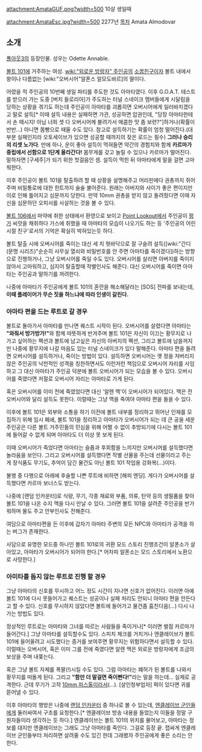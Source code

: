 attachment:AmataGUF.png?width=500
10살 생일때

attachment:AmataEsc.jpg?width=500
2277년
[[목차]]
Amata Almodovar

== 소개 ==
[[폴아웃3]]의 등장인물. 성우는 Odette Annable.

[[볼트 101]]에 거주하는 여성. [[wiki:"외로운 방랑자" 주인공]]의 [[소꿉친구]]이자 볼트 내에서 왕이나 다름없는 [wiki:"오버시어"알폰스 알모도바르]의 딸이다.

어렸을 적 주인공의 10번째 생일 파티를 주도한 것도 아마타였다. 이후 G.O.A.T. 테스트를 받으러 가는 도중 [버치 들로리아]가 주도하는 터널 스네이크 멤버들에게 시달림을 당하는 상황을 겪기도 하는데 주인공이 아마타를 괴롭히면 오버시어에게 일러바치겠다고 말로 설득[* 이때 설득 내용은 실패하면 가관, 성공하면 압권인데, "당장 아마타한테서 손 떼시지! 아님 너희 셋 다 오버시어께 불려가서 매콤한 맛 좀 보련?"]하거나(확률이 반반...) 아니면 몸빵으로 때울 수도 있다. 참고로 설득하기는 확률이 엄청 떨어진다.(대부분 실패인지라 오토세이브가 있으면 성공할 때까지의 잦은 로드는 필수) '''그러나 승리의 리셋 노가다'''. 만에 하나, 운이 좋아 설득이 먹혀들면 약간의 경험치와 함께 '''카르마가 중립에서 선함으로 1단계 올라간다!''' 몸무게를 갖고 놀릴 수 있으나 카르마가 떨어진다. 말하자면 [구세주]가 되기 위한 첫걸음인 셈. 설득이 먹힌 뒤 아마타에게 말을 걸면 고마워한다.

이후 주인공이 볼트 101을 탈출하려 할 때 상황을 설명해주고 머리핀에다 권총까지 쥐어주며 비밀통로에 대한 힌트까지 술술 불어준다. 원래는 아버지와 사이가 좋은 편이지만 이로 인해 틀어지고 심문까지 당한다. 만약 10mm 권총을 받지 않고 돌려줬다면 이때 자신을 심문하던 오피서를 사살하는 것을 볼 수 있다.

[[볼트 106]]에서 마약에 취한 상태에서 환영으로 보이고 [[Point Lookout]]에서 주인공이 [[펑가]] 씨앗을 채취하다 가스에 취했을 때 아마타의 모습이 나오기도 하는 등 '주인공의 어린시절 친구'로서의 기억은 확실히 박혀있는듯 하다.

볼트 탈출 시에 오버시어를 죽이는 대신 세 치 혓바닥으로 잘 구슬려 설득([wiki:"간디(문명 시리즈)"순순히 사무실 열쇠와 비밀번호를 안 주면 아마타를 죽이겠다])하는 방향으로 진행하거나, 그냥 오버시어를 죽일 수도 있다. 오버시어를 살리면 아버지를 죽이지 않아서 고마워하고, 심지어 탈출할때 작별인사도 해준다. 대신 오버시어를 죽이면 아마타는 주인공과 말하기를 꺼려한다.

나중에 아마타가 주인공에게 볼트 101의 혼란을 해소해달라는 [SOS] 전파를 보내는데, '''이때 플레이어가 무슨 짓을 하느냐에 따라 인생이 갈린다.'''
 
=== 아마타 편을 드는 루트로 갈 경우 ===
볼트로 돌아가서 아마타를 만나면 퀘스트 시작이 된다. 오버시어를 살렸다면 아마타는 '''"와줘서 방가방가!"'''와 함께 따뜻하게 반겨주며 볼트 101은 자신이 이끄는 황무지로 나가고 싶어하는 팩션과 볼트에 남고싶은 자신의 아버지의 팩션, 그리고 볼트에 남을꺼지만 나중에 황무지에 나갈 마음도 있는 터널 스네이크가 있다 말해준다. 아마타 편을 들려면 오버시어를 설득하거나, 죽이는 방법이 있다. 설득하면 오버시어는 옛 정을 저버리지 않은 주인공의 낙천적인 성격을 칭찬하면서도 이런저런 책임으로 오버시어 자리를 사임하고 그 대신 아마타가 주인공 덕분에 볼트 오버시어가 되는 모습을 볼 수 있다. 오버시어를 죽였다면 저절로 오버시어 자리는 아마타로 가게 된다.

혹은 오버시어를 이미 전에 죽였었다면 대신 '알렌 맥'이 오버시어가 되어있다. 맥은 전 오버시어와 달리 설득도 못한다. 이럴때는 그냥 맥을 죽여야 아마타 편을 들을 수 있다.

이후에 볼트 101은 외부와 소통을 하기 이전에 볼트 내부를 정리하고 뛰어난 인재를 모집하기 위해 임시 폐쇄, 볼트 101을 정리하고 아마타가 오버시어가 되는 데 큰 공을 세운 주인공은 다른 볼트 거주민들의 민심을 위해 어쩔 수 없이 추방되기에 다시는 볼트 101에 들어갈 수 없게 되며 아마타도 더 이상 못 보게 된다.

이때 오버시어가 죽었다면 아마타는 슬픔과 후회함을 느끼지만 오버시어를 설득했다면 놀라움을 보인다. 그리고 오버시어를 설득했다면 작별 선물을 주는데 선물이라고 주는 게 장식품도 무기도, 추억이 담긴 물건도 아닌 볼트 101 작업용 강화복(...)이다. 

불행 중 다행으로 아래에 후술할 나쁜 루트에 비하면 [해피 엔딩]. 게다가 오버시어를 설득했다면 카르마 보너스도 받는다. 

나중에 [랜덤 인카운터]로 식량, 무기, 각종 재료와 부품, 의류, 탄약 등의 생필품을 찾아 볼트 101을 나온 수지 맥을 다시 만날 수 있다. 그러면 볼트 101을 살려준 주인공을 반가워하며 물도 주고 안부인사도 전해준다.

여담으로 아마타편을 든 이후에 갑자기 아마타 주변의 모든 NPC와 아마타가 공격을 하는 버그가 존재한다.

사담으로 유명한 모드중 하나인 볼트 101로의 귀환 모드 스토리 진행조건이 알폰소가 살아있고, 아마타가 오버시어가 되어야 한다.[* 어차피 알폰소는 모드 스토리에서 노환으로 사망한다.]
=== 아미타를 돕지 않는 루트로 진행 할 경우 ===
그냥 아마타의 신호를 무시하고 어느 정도 시간이 지나면 신호가 없어진다. 이러면 아예 볼트 101에 다시 못들어가고 퀘스트는 성공이나 실패 처리도 안되니 아마타 편을 안든다고 할 수 있다. 신호를 무시하지 않았다면 볼트에 들어가고 물건좀 훔친다음(...) 다시 나가는 방법도 있다.

정상적인 루트로는 아마타와 그녀를 따르는 사람들을 죽이거나[* 이러면 벌점 카르마가 들어간다.] 그냥 아마타를 설득할수도 있다. 스피치 체크를 거치거나 엔클레이브가 볼트 101에 들어올려고 시도했다는 증거를 보여주면 황무지는 위험하다면서 설득할 수 있다. 이럴때는 오버시어, 혹은 이미 그를 전에 죽였다면 알렌 맥은 외로운 방랑자에게 조금의 보상을 주며 내쫒는다.

혹은 그냥  볼트 자체를 폭팔(!)시킬 수도 있다. 그럼 아마타는 폐허가 된 볼트를 나와서 황무지를 떠돌게 된다. 그리고 '''"함만 더 말걸면 죽이삔다!"'''라는 말을 하는데… 실제로 공격한다. 근데 무기가 고작 [[10mm 피스톨]]이라서(…). [살인청부업자] 퍽이 있다면 귀를 뜯어낼 수 있다.

이후 아마타의 행방은 나중에 [[랜덤 인카운터]] 중 하나로 볼 수 있는데, [[엔클레이브 군인]]들에게 둘러싸여서 구조를 요청한다.[* 엔클레이브 방송 내용을 들었는지 이들을 정말 구원자들이라 생각하는 듯 하다.] 엔클레이브는 볼트 101의 위치를 물어보고, 아마타는 정보를 대지만 엔클레이브는 그래도 그냥 아마타를 죽인다. 그걸로 등장 끝. 잽싸게 엔클레이브 군인들부터 처리하면 살려줄 수도 있긴 한데 그래봤자 주인공에게 좋은 소리는 안 한다.
